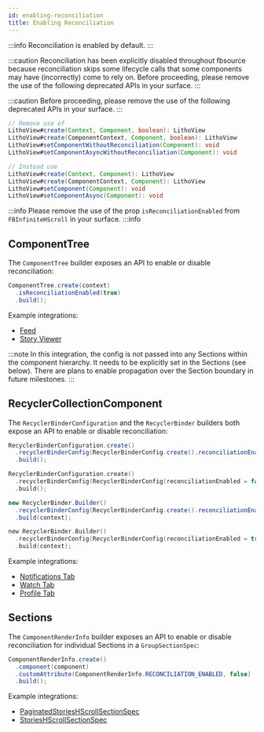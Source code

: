 ```yaml
---
id: enabling-reconciliation
title: Enabling Reconciliation
---
```



:::info
Reconciliation is enabled by default.
:::

<FbInternalOnly>

:::caution
Reconciliation has been explicitly disabled throughout fbsource because reconciliation skips some lifecycle calls that some components may have (incorrectly) come to rely on. Before proceeding, please remove the use of the following deprecated APIs in your surface.
:::

</FbInternalOnly>

<OssOnly>

:::caution
Before proceeding, please remove the use of the following deprecated APIs in your surface.
:::

</OssOnly>

```java
// Remove use of
LithoView#create(Context, Component, boolean): LithoView
LithoView#create(ComponentContext, Component, boolean): LithoView
LithoView#setComponentWithoutReconciliation(Component): void
LithoView#setComponentAsyncWithoutReconciliation(Component): void

// Instead use
LithoView#create(Context, Component): LithoView
LithoView#create(ComponentContext, Component): LithoView
LithoView#setComponent(Component): void
LithoView#setComponentAsync(Component): void
```

<FbInternalOnly>

:::info
Please remove the use of the prop `isReconciliationEnabled` from `FBInfiniteHScroll` in your surface.
:::info

</FbInternalOnly>

## ComponentTree

The `ComponentTree` builder exposes an API to enable or disable reconciliation:

```java
ComponentTree.create(context)
  .isReconciliationEnabled(true)
  .build();
```

<FbInternalOnly>

Example integrations:

* [Feed](https://fburl.com/diffusion/azpz7q8u)
* [Story Viewer](https://fburl.com/diffusion/xv0puz80)

</FbInternalOnly>

:::note
In this integration, the config is not passed into any Sections within the component hierarchy. It needs to be explicitly set in the Sections (see below). There are plans to enable
propagation over the Section boundary in future milestones.
:::

## RecyclerCollectionComponent

The `RecyclerBinderConfiguration` and the `RecyclerBinder` builders both expose an API to enable or disable reconciliation:

```java
RecyclerBinderConfiguration.create()
  .recyclerBinderConfig(RecyclerBinderConfig.create().reconciliationEnabled(false).build())
  .build();
```

```kotlin
RecyclerBinderConfiguration.create()
  .recyclerBinderConfig(RecyclerBinderConfig(reconciliationEnabled = false))
  .build();
```

```java
new RecyclerBinder.Builder()
  .recyclerBinderConfig(RecyclerBinderConfig.create().reconciliationEnabled(true).build())
  .build(context);
```

```kotlin
new RecyclerBinder.Builder()
  .recyclerBinderConfig(RecyclerBinderConfig(reconciliationEnabled = true))
  .build(context);
```
<FbInternalOnly>

Example integrations:

* [Notifications Tab](https://fburl.com/diffusion/l10jx2ys)
* [Watch Tab](https://fburl.com/diffusion/ld30lvlm)
* [Profile Tab](https://fburl.com/diffusion/tp4j1arg)

</FbInternalOnly>

## Sections

The `ComponentRenderInfo` builder exposes an API to enable or disable reconciliation for individual Sections in a `GroupSectionSpec`:

```java
ComponentRenderInfo.create()
  .component(component)
  .customAttribute(ComponentRenderInfo.RECONCILIATION_ENABLED, false)
  .build();
```

<FbInternalOnly>

Example integrations:

* [PaginatedStoriesHScrollSectionSpec](https://fburl.com/diffusion/2h1npnoj)
* [StoriesHScrollSectionSpec](https://fburl.com/diffusion/jhsnym17)

</FbInternalOnly>
